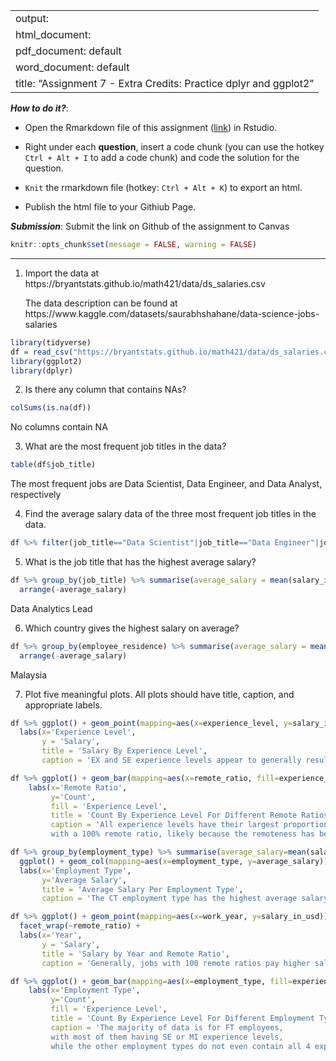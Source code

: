 
---
output: 
  html_document:
  pdf_document: default
  word_document: default
title: "Assignment 7 - Extra Credits: Practice dplyr and ggplot2"
---

***How to do it?***: 

- Open the Rmarkdown file of this assignment ([link](assignment7_extra_credits.Rmd)) in Rstudio. 

- Right under each **question**, insert  a code chunk (you can use the hotkey `Ctrl + Alt + I` to add a code chunk) and code the solution for the question. 

- `Knit` the rmarkdown file (hotkey: `Ctrl + Alt + K`) to export an html.  

-  Publish the html file to your Githiub Page. 

***Submission***: Submit the link on Github of the assignment to Canvas



```r
knitr::opts_chunk$set(message = FALSE, warning = FALSE)
```


-------

1. Import the data at https://bryantstats.github.io/math421/data/ds_salaries.csv

    The data description can be found at https://www.kaggle.com/datasets/saurabhshahane/data-science-jobs-salaries

```r
library(tidyverse)
df = read_csv("https://bryantstats.github.io/math421/data/ds_salaries.csv")
library(ggplot2)
library(dplyr)
```

2. Is there any column that contains NAs?

```r
colSums(is.na(df))
```
No columns contain NA

3. What are the most frequent job titles in the data?  

```r
table(df$job_title)
```
The most frequent jobs are Data Scientist, Data Engineer, and Data Analyst, respectively

4. Find the average salary data of the three most frequent job titles in the data. 

```r
df %>% filter(job_title=="Data Scientist"|job_title=="Data Engineer"|job_title=="Data Analyst") %>% group_by(job_title) %>% summarise(average_salary = mean(salary_in_usd))
```

5. What is the job title that has the highest average salary?

```r
df %>% group_by(job_title) %>% summarise(average_salary = mean(salary_in_usd)) %>% 
  arrange(-average_salary)
```
Data Analytics Lead

6. Which country gives the highest salary on average? 

```r
df %>% group_by(employee_residence) %>% summarise(average_salary = mean(salary_in_usd)) %>% 
  arrange(-average_salary)
```
Malaysia

7. Plot five meaningful plots. All plots should have title, caption, and appropriate labels.

```r
df %>% ggplot() + geom_point(mapping=aes(x=experience_level, y=salary_in_usd)) +
  labs(x='Experience Level', 
       y = 'Salary', 
       title = 'Salary By Experience Level', 
       caption = 'EX and SE experience levels appear to generally result in higher salaries than EN and MI.')

df %>% ggplot() + geom_bar(mapping=aes(x=remote_ratio, fill=experience_level), position = 'dodge') +
    labs(x='Remote Ratio', 
         y='Count',
         fill = 'Experience Level', 
         title = 'Count By Experience Level For Different Remote Ratios', 
         caption = 'All experience levels have their largest proportion working for companies 
         with a 100% remote ratio, likely because the remoteness has become preferred.')

df %>% group_by(employment_type) %>% summarise(average_salary=mean(salary_in_usd)) %>% 
  ggplot() + geom_col(mapping=aes(x=employment_type, y=average_salary)) + 
  labs(x='Employment Type', 
       y='Average Salary',
       title = 'Average Salary Per Employment Type', 
       caption = 'The CT employment type has the highest average salary by far, while FL and PT types result in very low salaries on average.')

df %>% ggplot() + geom_point(mapping=aes(x=work_year, y=salary_in_usd)) + 
  facet_wrap(~remote_ratio) +
  labs(x='Year', 
       y = 'Salary', 
       title = 'Salary by Year and Remote Ratio', 
       caption = 'Generally, jobs with 100 remote ratios pay higher salaries, and salaries increased in 2021 and mostly decreased in 2022.')

df %>% ggplot() + geom_bar(mapping=aes(x=employment_type, fill=experience_level), position = 'dodge') +
    labs(x='Employment Type', 
         y='Count',
         fill = 'Experience Level', 
         title = 'Count By Experience Level For Different Employment Types', 
         caption = 'The majority of data is for FT employees, 
         with most of them having SE or MI experience levels, 
         while the other employment types do not even contain all 4 experience levels.')
```

